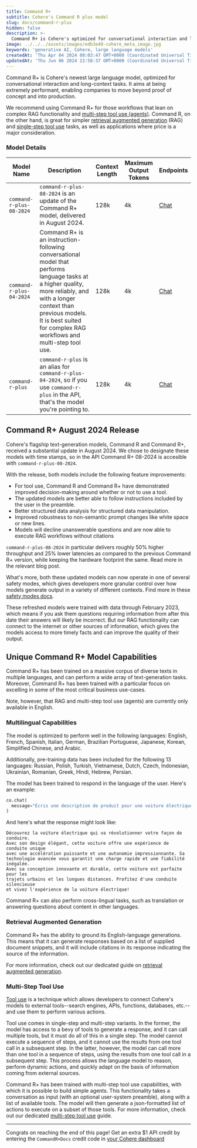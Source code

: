 ```yaml
---
title: Command R+
subtitle: Cohere's Command R plus model
slug: docs/command-r-plus
hidden: false
description: >-
  Command R+ is Cohere's optimized for conversational interaction and long-context tasks, best suited for complex RAG workflows and multi-step tool use.
image: ../../../assets/images/edb3e49-cohere_meta_image.jpg
keywords: 'generative AI, Cohere, large language models'
createdAt: 'Thu Apr 04 2024 08:03:47 GMT+0000 (Coordinated Universal Time)'
updatedAt: 'Thu Jun 06 2024 22:58:37 GMT+0000 (Coordinated Universal Time)'
---
```



Command R+ is Cohere's newest large language model, optimized for conversational interaction and long-context tasks. It aims at being extremely performant, enabling companies to move beyond proof of concept and into production.

We recommend using Command R+ for those workflows that lean on complex RAG functionality and [multi-step tool use (agents)](/docs/multi-hop-tool-use). Command R, on the other hand, is great for simpler [retrieval augmented generation](/docs/retrieval-augmented-generation-rag) (RAG) and [single-step tool use](/docs/tool-use) tasks, as well as applications where price is a major consideration.

### Model Details
| Model Name               | Description                                                                                                                                                                                                                                                                                                                                                                 | Context Length | Maximum Output Tokens | Endpoints|
|--------------------------|-----------------------------------------------------------------------------------------------------------------------------------------------------------------------------------------------------------------------------------------------------------------------------------------------------------------------------------------------------------------------------|----------------|-----------------------|----------|
| `command-r-plus-08-2024` | `command-r-plus-08-2024` is an update of the Command R+ model, delivered in August 2024.                                                                                                                                                                                                                                                                                          | 128k           | 4k                    | [Chat](/reference/chat)         |                                                                          |
| `command-r-plus-04-2024` | Command R+ is an instruction-following conversational model that performs language tasks at a higher quality, more reliably, and with a longer context than previous models. It is best suited for complex RAG workflows and multi-step tool use.                                                                         | 128k           | 4k                    | [Chat](/reference/chat)          |                                                                         |
| `command-r-plus`         | `command-r-plus` is an alias for `command-r-plus-04-2024`, so if you use `command-r-plus` in the API, that's the model you're pointing to.                                                                                                                                                                                                                                                 | 128k           | 4k                    | [Chat](/reference/chat)           |                                                                        |

## Command R+ August 2024 Release
Cohere's flagship text-generation models, Command R and Command R+, received a substantial update in August 2024. We chose to designate these models with time stamps, so in the API Command R+ 08-2024 is accesible with `command-r-plus-08-2024`.

With the release, both models include the following feature improvements:
- For tool use, Command R and Command R+ have demonstrated improved decision-making around whether or not to use a tool.
- The updated models are better able to follow instructions included by the user in the preamble.
- Better structured data analysis for structured data manipulation. 
- Improved robustness to non-semantic prompt changes like white space or new lines.
- Models will decline unanswerable questions and are now able to execute RAG workflows without citations

`command-r-plus-08-2024` in particular delivers roughly 50% higher throughput and 25% lower latencies as compared to the previous Command R+ version, while keeping the hardware footprint the same. Read more in the relevant blog post. 

What's more, both these updated models can now operate in one of several safety modes, which gives developers more granular control over how models generate output in a variety of different contexts. Find more in these [safety modes docs](https://docs.cohere.com/docs/safety-modes).

These refreshed models were trained with data through February 2023, which means if you ask them questions requiring information from after this date their answers will likely be incorrect. But our RAG functionality can connect to the internet or other sources of information, which gives the models access to more timely facts and can improve the quality of their output.


## Unique Command R+ Model Capabilities

Command R+ has been trained on a massive corpus of diverse texts in multiple languages, and can perform a wide array of text-generation tasks. Moreover, Command R+ has been trained with a particular focus on excelling in some of the most critical business use-cases.

Note, however, that RAG and multi-step tool use (agents) are currently only available in English.

### Multilingual Capabilities

The model is optimized to perform well in the following languages: English, French, Spanish, Italian, German, Brazilian Portuguese, Japanese, Korean, Simplified Chinese, and Arabic. 

Additionally, pre-training data has been included for the following 13 languages: Russian, Polish, Turkish, Vietnamese, Dutch, Czech, Indonesian, Ukrainian, Romanian, Greek, Hindi, Hebrew, Persian.

The model has been trained to respond in the language of the user. Here's an example:

```python PYTHON
co.chat(
  message="Écris une description de produit pour une voiture électrique en 50 à 75 mots"
)
```

And here's what the response might look like:

```text TEXT
Découvrez la voiture électrique qui va révolutionner votre façon de conduire.
Avec son design élégant, cette voiture offre une expérience de conduite unique
avec une accélération puissante et une autonomie impressionnante. Sa
technologie avancée vous garantit une charge rapide et une fiabilité inégalée.
Avec sa conception innovante et durable, cette voiture est parfaite pour les 
trajets urbains et les longues distances. Profitez d'une conduite silencieuse
et vivez l'expérience de la voiture électrique!
```

Command R+ can also perform cross-lingual tasks, such as translation or answering questions about content in other languages.

### Retrieval Augmented Generation

Command R+ has the ability to ground its English-language generations. This means that it can generate responses based on a list of supplied document snippets, and it will include citations in its response indicating the source of the information.

For more information, check out our dedicated guide on [retrieval augmented generation](/docs/retrieval-augmented-generation-rag).

### Multi-Step Tool Use

[Tool use](/docs/tool-use) is a technique which allows developers to connect Cohere's models to external tools--search engines, APIs, functions, databases, etc.--and use them to perform various actions.

Tool use comes in single-step and multi-step variants. In the former, the model has access to a bevy of tools to generate a response, and it can call multiple tools, but it must do all of this in a single step. The model cannot execute a sequence of steps, and it cannot use the results from one tool call in a subsequent step. In the latter, however, the model can call more than one tool in a sequence of steps, using the results from one tool call in a subsequent step. This process allows the language model to reason, perform dynamic actions, and quickly adapt on the basis of information coming from external sources.

Command R+ has been trained with multi-step tool use capabilities, with which it is possible to build simple agents. This functionality takes a conversation as input (with an optional user-system preamble), along with a list of available tools. The model will then generate a json-formatted list of actions to execute on a subset of those tools. For more information, check out our dedicated [multi-step tool use](/docs/multi-hop-tool-use) guide.

---
Congrats on reaching the end of this page! Get an extra $1 API credit by entering the `CommandR+Docs` credit code in [your Cohere dashboard](https://dashboard.cohere.com/billing?tab=payment)
